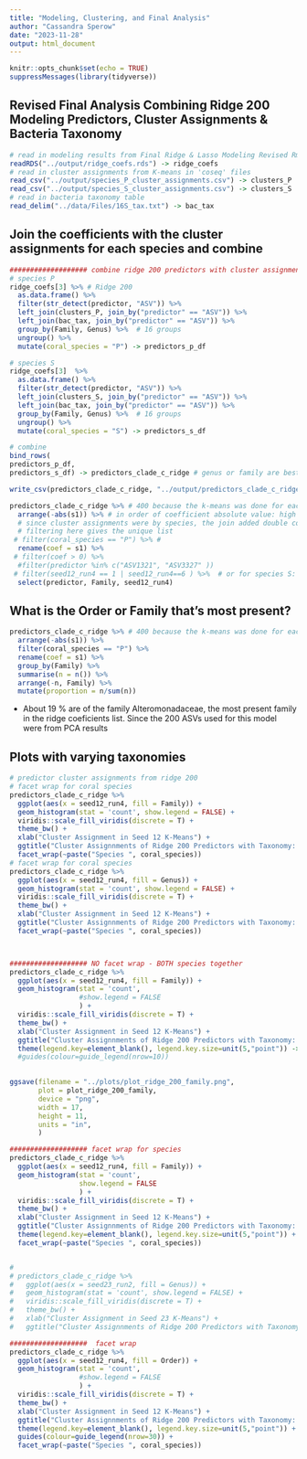 ```yaml
---
title: "Modeling, Clustering, and Final Analysis"
author: "Cassandra Sperow"
date: "2023-11-28"
output: html_document
---
```


```r
knitr::opts_chunk$set(echo = TRUE)
suppressMessages(library(tidyverse))
```

## Revised Final Analysis Combining Ridge 200 Modeling Predictors, Cluster Assignments & Bacteria Taxonomy

```r
# read in modeling results from Final Ridge & Lasso Modeling Revised Rmd file
readRDS("../output/ridge_coefs.rds") -> ridge_coefs
# read in cluster assignments from K-means in 'coseq' files
read_csv("../output/species_P_cluster_assignments.csv") -> clusters_P
read_csv("../output/species_S_cluster_assignments.csv") -> clusters_S
# read in bacteria taxonomy table
read_delim("../data/Files/16S_tax.txt") -> bac_tax

```

## Join the coefficients with the cluster assignments for each species and combine
```r
################### combine ridge 200 predictors with cluster assignments and taxonomy
# species P
ridge_coefs[3] %>% # Ridge 200
  as.data.frame() %>% 
  filter(str_detect(predictor, "ASV")) %>% 
  left_join(clusters_P, join_by("predictor" == "ASV")) %>% 
  left_join(bac_tax, join_by("predictor" == "ASV")) %>% 
  group_by(Family, Genus) %>%  # 16 groups
  ungroup() %>% 
  mutate(coral_species = "P") -> predictors_p_df

# species S
ridge_coefs[3]  %>% 
  as.data.frame() %>% 
  filter(str_detect(predictor, "ASV")) %>% 
  left_join(clusters_S, join_by("predictor" == "ASV")) %>% 
  left_join(bac_tax, join_by("predictor" == "ASV")) %>% 
  group_by(Family, Genus) %>%  # 16 groups
  ungroup() %>% 
  mutate(coral_species = "S") -> predictors_s_df

# combine
bind_rows(
predictors_p_df, 
predictors_s_df) -> predictors_clade_c_ridge # genus or family are best per client.

write_csv(predictors_clade_c_ridge, "../output/predictors_clade_c_ridge.csv")
```


```r
predictors_clade_c_ridge %>% # 400 because the k-means was done for each species separately
  arrange(-abs(s1)) %>% # in order of coefficient absolute value: high to low
  # since cluster assignments were by species, the join added double columns for the second coral species
  # filtering here gives the unique list
 # filter(coral_species == "P") %>% # 
  rename(coef = s1) %>% 
 # filter(coef > 0) %>% 
  #filter(predictor %in% c("ASV1321", "ASV3327" ))
 # filter(seed12_run4 == 1 | seed12_run4==6 ) %>%  # or for species S:   seed12_run4==6
  select(predictor, Family, seed12_run4)
```

## What is the Order or Family that's most present?
```r

predictors_clade_c_ridge %>% # 400 because the k-means was done for each species separately
  arrange(-abs(s1)) %>% 
  filter(coral_species == "P") %>% 
  rename(coef = s1) %>% 
  group_by(Family) %>% 
  summarise(n = n()) %>% 
  arrange(-n, Family) %>% 
  mutate(proportion = n/sum(n))
```
- About 19 % are of the family Alteromonadaceae, the most present family in the ridge coeficients list. Since the 200 ASVs used for this model were from PCA results

## Plots with varying taxonomies
```r

# predictor cluster assignments from ridge 200
# facet wrap for coral species
predictors_clade_c_ridge %>% 
  ggplot(aes(x = seed12_run4, fill = Family)) +
  geom_histogram(stat = 'count', show.legend = FALSE) +
  viridis::scale_fill_viridis(discrete = T) +
  theme_bw() +
  xlab("Cluster Assignment in Seed 12 K-Means") + 
  ggtitle("Cluster Assignnments of Ridge 200 Predictors with Taxonomy: Family") +
  facet_wrap(~paste("Species ", coral_species)) 
# facet wrap for coral species
predictors_clade_c_ridge %>% 
  ggplot(aes(x = seed12_run4, fill = Genus)) +
  geom_histogram(stat = 'count', show.legend = FALSE) +
  viridis::scale_fill_viridis(discrete = T) +
  theme_bw() +
  xlab("Cluster Assignment in Seed 12 K-Means") + 
  ggtitle("Cluster Assignnments of Ridge 200 Predictors with Taxonomy: Genus") +
  facet_wrap(~paste("Species ", coral_species)) 



################### NO facet wrap - BOTH species together
predictors_clade_c_ridge %>% 
  ggplot(aes(x = seed12_run4, fill = Family)) +
  geom_histogram(stat = 'count', 
                 #show.legend = FALSE
                 ) +
  viridis::scale_fill_viridis(discrete = T) +
  theme_bw() +
  xlab("Cluster Assignment in Seed 12 K-Means") + 
  ggtitle("Cluster Assignnments of Ridge 200 Predictors with Taxonomy: Family") +
  theme(legend.key=element_blank(), legend.key.size=unit(5,"point")) -> plot_ridge_200_family
  #guides(colour=guide_legend(nrow=10)) 
  

ggsave(filename = "../plots/plot_ridge_200_family.png",
       plot = plot_ridge_200_family, 
       device = "png",
       width = 17,
       height = 11,
       units = "in",
       )

################### facet wrap for species
predictors_clade_c_ridge %>% 
  ggplot(aes(x = seed12_run4, fill = Family)) +
  geom_histogram(stat = 'count', 
                 show.legend = FALSE
                 ) +
  viridis::scale_fill_viridis(discrete = T) +
  theme_bw() +
  xlab("Cluster Assignment in Seed 12 K-Means") + 
  ggtitle("Cluster Assignnments of Ridge 200 Predictors with Taxonomy: Family") +
  theme(legend.key=element_blank(), legend.key.size=unit(5,"point")) +
  facet_wrap(~paste("Species ", coral_species)) 


# 
# predictors_clade_c_ridge %>% 
#   ggplot(aes(x = seed23_run2, fill = Genus)) +
#   geom_histogram(stat = 'count', show.legend = FALSE) +
#   viridis::scale_fill_viridis(discrete = T) +
#   theme_bw() +
#   xlab("Cluster Assignment in Seed 23 K-Means") + 
#   ggtitle("Cluster Assignnments of Ridge 200 Predictors with Taxonomy: Genus") 

###################  facet wrap 
predictors_clade_c_ridge %>% 
  ggplot(aes(x = seed12_run4, fill = Order)) +
  geom_histogram(stat = 'count', 
                 #show.legend = FALSE
                 ) +
  viridis::scale_fill_viridis(discrete = T) +
  theme_bw() +
  xlab("Cluster Assignment in Seed 12 K-Means") + 
  ggtitle("Cluster Assignnments of Ridge 200 Predictors with Taxonomy: Order") + 
  theme(legend.key=element_blank(), legend.key.size=unit(5,"point")) +
  guides(colour=guide_legend(nrow=30)) +
  facet_wrap(~paste("Species ", coral_species)) 
```




